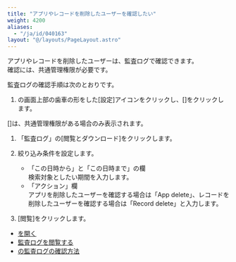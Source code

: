 ```yaml
---
title: "アプリやレコードを削除したユーザーを確認したい"
weight: 4200
aliases:
  - "/ja/id/040163"
layout: "@/layouts/PageLayout.astro"
---
```




アプリやレコードを削除したユーザーは、監査ログで確認できます。  
確認には、<Slash />共通管理権限が必要です。  

監査ログの確認手順は次のとおりです。  

1. <Kintone />の画面上部の歯車の形をした[設定]アイコンをクリックし、[<SlashUi />]をクリックします。  
<Note>  
[<SlashUi />]は、<Slash />共通管理権限がある場合のみ表示されます。
</Note>

1. 「監査ログ」の[閲覧とダウンロード]をクリックします。

1. 絞り込み条件を設定します。  
   * 「この日時から」と「この日時まで」の欄  
   検索対象としたい期間を入力します。  
   * 「アクション」欄  
   アプリを削除したユーザーを確認する場合は「App delete」、レコードを削除したユーザーを確認する場合は「Record delete」と入力します。

1. [閲覧]をクリックします。

<Reference>

* [<SlashUi />を開く](/k/ja/id/04047.html)
* [監査ログを閲覧する](/general/ja/id/02086.html)
* [<Kintone />の監査ログの確認方法](/k/ja/id/04054.html)

</Reference>
